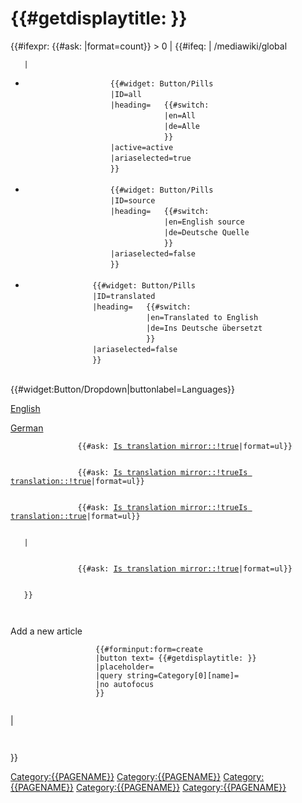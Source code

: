 <includeonly>{{X/SetProperty|Language code}}{{X/SetProperty|Is translation}}
= {{#getdisplaytitle:{{FULLPAGENAME}} }} =
{{#ifexpr:  {{#ask: [[Category:{{PAGENAME}}]]|format=count}} > 0
|   {{#ifeq: {{SCRIPTPATH}} | /mediawiki/global
    |   <div class="d-flex justify-content-between align-items-center border-bottom mb-5">
            <!-- Tabs to filter the displayed articles -->
            <ul class="nav nav-pills mx-0 my-3" id="filter-pills" role="tablist">
                <li class="nav-item" role="presentation">
                    {{#widget: Button/Pills
                    |ID=all
                    |heading=   {{#switch: {{PAGELANGUAGE}}
                                |en=All
                                |de=Alle
                                }}
                    |active=active
                    |ariaselected=true
                    }}
                </li>
                <li class="nav-item px-2" role="presentation">
                    {{#widget: Button/Pills
                    |ID=source
                    |heading=   {{#switch: {{PAGELANGUAGE}}
                                |en=English source
                                |de=Deutsche Quelle
                                }}
                    |ariaselected=false
                    }}
                </li>
                <li class="nav-item px-2" role="presentation">
                {{#widget: Button/Pills
                |ID=translated
                |heading=   {{#switch: {{PAGELANGUAGE}}
                            |en=Translated to English
                            |de=Ins Deutsche übersetzt
                            }}
                |ariaselected=false
                }}
                </li>
            </ul>
            <div class="dropdown">{{#widget:Button/Dropdown|buttonlabel=Languages}}<div class="dropdown-menu">
                <div class="dropdown-item">[[Atlas:{{ROOTPAGENAME}}|English]]</div>
                <div class="dropdown-item">[[Atlas:{{ROOTPAGENAME}}/de|German]]</div>
                </div>
            </div>
        </div>
        <div class="tab-content" id="filter-pills-content">
            <!-- Articles that have the same language as the source page are always hidden-->
            <!-- Display all articles in this category -->
            <div class="tab-pane fade show active" id="all-pills-content" role="tabpanel" aria-labelledby="all-pills-tab">
                {{#ask: [[Category:{{PAGENAME}}]][[Is translation mirror::!true]]|format=ul}}
            </div>
            <!-- Display articles that are originally written in the selected language -->
            <div class="tab-pane fade" id="source-pills-content" role="tabpanel" aria-labelledby="source-pills-tab">
                {{#ask: [[Category:{{PAGENAME}}]][[Is translation mirror::!true]][[Is translation::!true]]|format=ul}}
            </div>
            <!-- Display articles that were translated to the selected language -->
            <div class="tab-pane fade" id="translated-pills-content" role="tabpanel" aria-labelledby="translated-pills-tab">
                {{#ask: [[Category:{{PAGENAME}}]][[Is translation mirror::!true]][[Is translation::true]]|format=ul}}
            </div>
        </div>
    |   <!-- Display all articles in this category -->
            <div class="tab-pane fade show active" id="all-pills-content" role="tabpanel" aria-labelledby="all-pills-tab">
                {{#ask: [[Category:{{PAGENAME}}]][[Is translation mirror::!true]]|format=ul}}
            </div>
    }}
    <!-- Input box to create another article in this category -->
    <div class="position-fixed" style="bottom:6rem; right:3rem" type="button" data-toggle="modal" data-target="#add-article"><span class="text-primary far fa-edit fa-3x" id="add-article-btn"></span></div>
    <div class="modal fade" id="add-article" tabindex="-1" role="dialog" aria-labelledby="AddArticle" aria-hidden="true">
        <div class="modal-dialog modal-dialog-centered" role="document">
            <div class="modal-content">
                <div class="modal-body">
                    <div class="h3 text-center border-0">Add a new article</div>
                    {{#forminput:form=create
                    |button text={{int:atlas-section-displaycat-addarticle}} {{#getdisplaytitle:{{FULLPAGENAME}} }}
                    |placeholder={{int:atlas-section-displaycat-title}}
                    |query string=Category[0][name]={{PAGENAME}}
                    |no autofocus
                    }}
                </div>
                <div class="modal-footer">
                    <div class="btn btn-secondary" data-dismiss="modal">{{int:atlas-section-displaycat-close}}</div>
                </div>
            </div>
        </div>
    </div>
|   <!-- Input box to create the first article in this category -->
    {{X/NothingHere}}
}}</includeonly>